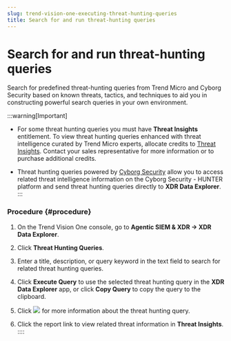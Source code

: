 ```yaml
---
slug: trend-vision-one-executing-threat-hunting-queries
title: Search for and run threat-hunting queries
---
```

# Search for and run threat-hunting queries

Search for predefined threat-hunting queries from Trend Micro and Cyborg Security based on known threats, tactics, and techniques to aid you in constructing powerful search queries in your own environment.

:::warning[Important]

- For some threat hunting queries you must have **Threat Insights** entitlement. To view threat hunting queries enhanced with threat intelligence curated by Trend Micro experts, allocate credits to [Threat Insights](threat-insights.mdx). Contact your sales representative for more information or to purchase additional credits.

- Threat hunting queries powered by [Cyborg Security](cyborg-security-hunter-integration.mdx) allow you to access related threat intelligence information on the Cyborg Security - HUNTER platform and send threat hunting queries directly to **XDR Data Explorer**.
:::

### Procedure {#procedure}

1.  On the Trend Vision One console, go to **Agentic SIEM & XDR → XDR Data Explorer**.

2.  Click **Threat Hunting Queries**.

3.  Enter a title, description, or query keyword in the text field to search for related threat hunting queries.

4.  Click **Execute Query** to use the selected threat hunting query in the **XDR Data Explorer** app, or click **Copy Query** to copy the query to the clipboard.

5.  Click ![](/images/expandIcon=GUID-20231214145353.webp) for more information about the threat hunting query.

6.  Click the report link to view related threat information in **Threat Insights**.
::::
